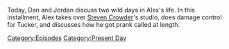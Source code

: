{{DEFAULTSORT:
    #_EPISODE_0804:May 3-4, 2023
}}{{Episode
    | title             = May 3-4, 2023
    | caption           = Listen to this episode on [https://knowledgefight.libsyn.com/804-may-3-4-2023 Libsyn] [https://open.spotify.com/episode/5MM6ddlAs1o3rkX67LicSu Spotify], Read the [[Transcript/804: May 3-4, 2023|Unofficial Transcript]], View discussion on [https://reddit.com/138aigs Reddit]
    | episodeNumber     = 804
    | length            = 02:05:37
    | airDate           = May 5, 2023
    | coverageStartDate = May 3, 2023
    | coverageEndDate   = May 4, 2023
    | episodeType       = [[:Category:Present Day|Present Day]]
    | appearance        = [[Steven Crowder]]
    | previousEpisode   = [[803: Mark Bankston, Tapestry King]]
    | nextEpisode       = [[805: February 16, 2004]]
}}

{{Stub}}

Today, Dan and Jordan discuss two wild days in Alex's life.  In this installment, Alex takes over [[Steven Crowder]]'s studio, does damage control for Tucker, and discusses how he got prank called at length.

[[Category:Episodes]]
[[Category:Present Day]]
